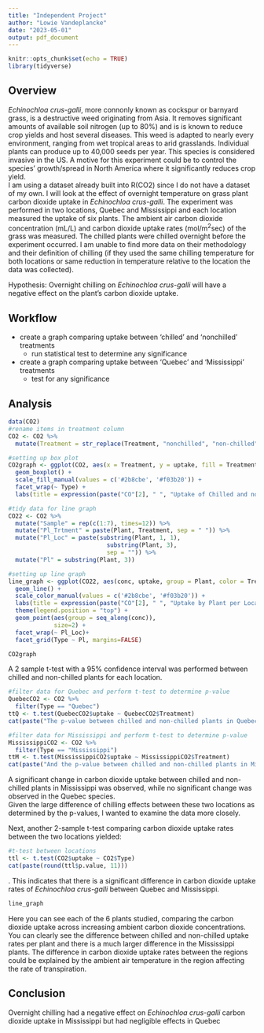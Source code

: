 ```yaml
---
title: "Independent Project"
author: "Lowie Vandeplancke"
date: "2023-05-01"
output: pdf_document
---
```


```r
knitr::opts_chunk$set(echo = TRUE)
library(tidyverse)
```

## Overview
*Echinochloa crus-galli*, more connonly known as cockspur or barnyard grass, is a destructive weed originating from Asia. It removes significant amounts of available soil nitrogen (up to 80%) and is is known to reduce crop yields and host several diseases. This  weed is adapted to nearly every environment, ranging from wet tropical areas to arid grasslands. Individual plants can produce up to 40,000 seeds per year. This species is considered invasive in the US. A motive for this experiment could be to control the species' growth/spread in North America where it significantly reduces crop yield.     
I am using a dataset already built into R(CO2) since I do not have a dataset of my own. I will look at the effect of overnight temperature on grass plant carbon dioxide uptake in *Echinochloa crus-galli*. The experiment was performed in two locations, Quebec and Mississippi and each location measured the uptake of six plants. The ambient air carbon dioxide concentration (mL/L) and carbon dioxide uptake rates (\textmu mol/m^2^sec) of the grass was measured. The chilled plants were chilled overnight before the experiment occurred. I am unable to find more data on their methodology and their definition of chilling (if they used the same chilling temperature for both locations or same reduction in temperature relative to the location the data was collected).   

Hypothesis: Overnight chilling on *Echinochloa crus-galli* will have a negative effect on the plant's carbon dioxide uptake. 


## Workflow
* create a graph comparing uptake between 'chilled' and 'nonchilled' treatments
  + run statistical test to determine any significance
* create a graph comparing uptake between 'Quebec' and 'Mississippi' treatments
  + test for any significance

## Analysis
```r
data(CO2)
#rename items in treatment column
CO2 <- CO2 %>% 
  mutate(Treatment = str_replace(Treatment, "nonchilled", "non-chilled"))

#setting up box plot 
CO2graph <- ggplot(CO2, aes(x = Treatment, y = uptake, fill = Treatment)) + 
  geom_boxplot() + 
  scale_fill_manual(values = c('#2b8cbe', '#f03b20')) +
  facet_wrap(~ Type) +
  labs(title = expression(paste("CO"[2], " ", "Uptake of Chilled and non-Chilled Plants by Location")), x = "Overnight Treatment", y = expression( paste("CO"[2], " ", "Uptake (\u03bcmol/", m^2, "sec)"))) 

#tidy data for line graph
CO22 <- CO2 %>%
  mutate("Sample" = rep(c(1:7), times=12)) %>%
  mutate("Pl_Trtment" = paste(Plant, Treatment, sep = " ")) %>%
  mutate("Pl_Loc" = paste(substring(Plant, 1, 1),
                            substring(Plant, 3),
                            sep = "")) %>%
  mutate("Pl" = substring(Plant, 3))

#setting up line graph
line_graph <- ggplot(CO22, aes(conc, uptake, group = Plant, color = Treatment)) +
  geom_line() +
  scale_color_manual(values = c('#2b8cbe', '#f03b20')) +
  labs(title = expression(paste("CO"[2], " ", "Uptake by Plant per Location Chilled vs. Non-chilled")), x = expression(paste("Ambient", " ", "CO"[2], " ", "Concentration (mL/L)")), y = expression( paste("Uptake Rate (\u03bcmol/", m^2, "sec)"))) +
  theme(legend.position = "top") +
  geom_point(aes(group = seq_along(conc)), 
             size=2) +
  facet_wrap(~ Pl_Loc)+
  facet_grid(Type ~ Pl, margins=FALSE)
```

```r
CO2graph 
```
A 2 sample t-test with a 95% confidence interval was performed between chilled and non-chilled plants for each location.

```r
#filter data for Quebec and perform t-test to determine p-value
QuebecCO2 <- CO2 %>% 
  filter(Type == "Quebec")
ttQ <- t.test(QuebecCO2$uptake ~ QuebecCO2$Treatment)
cat(paste("The p-value between chilled and non-chilled plants in Quebec =", round(ttQ$p.value, 3)))
```


```r
#filter data for Mississippi and perform t-test to determine p-value
MississippiCO2 <- CO2 %>% 
  filter(Type == "Mississippi")
ttM <- t.test(MississippiCO2$uptake ~ MississippiCO2$Treatment)
cat(paste("And the p-value between chilled and non-chilled plants in Mississippi =", round(ttM$p.value, 8)))
```
      
A significant change in carbon dioxide uptake between chilled and non-chilled plants in Mississippi was observed, while no significant change was observed in the Quebec species.     
Given the large difference of chilling effects between these two locations as determined by the p-values, I wanted to examine the data more closely.        

Next, another 2-sample t-test comparing carbon dioxide uptake rates between the two locations yielded:
```r
#t-test between locations
ttl <- t.test(CO2$uptake ~ CO2$Type)
cat(paste(round(ttl$p.value, 11)))
```
. This indicates that there is a significant difference in carbon dioxide uptake rates of *Echinochloa crus-galli* between Quebec and Mississippi.

```r
line_graph
```
Here you can see each of the 6 plants studied, comparing the carbon dioxide uptake across increasing ambient carbon dioxide concentrations. You can clearly see the difference between chilled and non-chilled uptake rates per plant and there is a much larger difference in the Mississippi plants. The difference in carbon dioxide uptake rates between the regions could be explained by the ambient air temperature in the region affecting the rate of transpiration. 

## Conclusion
Overnight chilling had a negative effect on *Echinochloa crus-galli* carbon dioxide uptake in Mississippi but had negligible effects in Quebec